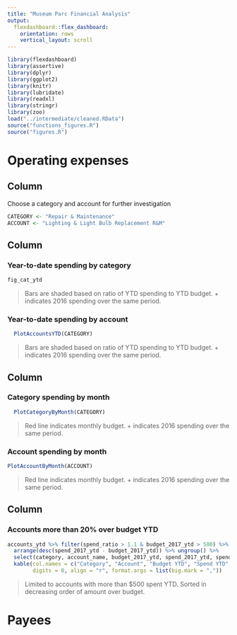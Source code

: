 ```yaml
---
title: "Museum Parc Financial Analysis"
output: 
  flexdashboard::flex_dashboard:
    orientation: rows
    vertical_layout: scroll
---
```


```r
library(flexdashboard)
library(assertive)
library(dplyr)
library(ggplot2)
library(knitr)
library(lubridate)
library(readxl)
library(stringr)
library(zoo)
load("../intermediate/cleaned.RData")
source("functions_figures.R")
source("figures.R")
```


Operating expenses
===================================== 

Column {.sidebar}
-----------------------------------------------------------------------

Choose a category and account for further investigation

```r
CATEGORY <- "Repair & Maintenance"
ACCOUNT <- "Lighting & Light Bulb Replacement R&M"
```


Column
-----------------------------------------------------------------------

### Year-to-date spending by category

```r
fig_cat_ytd
```

> Bars are shaded based on ratio of YTD spending to YTD budget. + indicates 2016 spending over the same period.


### Year-to-date spending by account

```r
  PlotAccountsYTD(CATEGORY)
```

> Bars are shaded based on ratio of YTD spending to YTD budget. + indicates 2016 spending over the same period.


Column
-----------------------------------------------------------------------
### Category spending by month

```r
  PlotCategoryByMonth(CATEGORY)
```

> Red line indicates monthly budget. + indicates 2016 spending over the same period.

### Account spending by month

```r
PlotAccountByMonth(ACCOUNT)
```

> Red line indicates monthly budget. + indicates 2016 spending over the same period.

Column
-----------------------------------------------------------------------

### Accounts more than 20% over budget YTD

```r
accounts_ytd %>% filter(spend_ratio > 1.1 & budget_2017_ytd > 500) %>%
  arrange(desc(spend_2017_ytd - budget_2017_ytd)) %>% ungroup() %>%
  select(category, account_name, budget_2017_ytd, spend_2017_ytd, spend_2016_ytd) %>%
  kable(col.names = c("Category", "Account", "Budget YTD", "Spend YTD", "2016 TD"),
        digits = 0, align = "r", format.args = list(big.mark = ","))
```

> Limited to accounts with more than $500 spent YTD. Sorted in decreasing order of amount over budget.

Payees
=====================================


